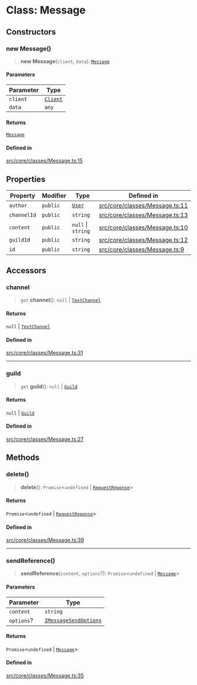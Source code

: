 # Class: Message

## Constructors

### new Message()

> **new Message**(`client`, `data`): [`Message`](Message.mdx)

#### Parameters

| Parameter | Type |
| ------ | ------ |
| `client` | [`Client`](Client.mdx) |
| `data` | `any` |

#### Returns

[`Message`](Message.mdx)

#### Defined in

[src/core/classes/Message.ts:15](https://github.com/devdimer/cordium.js/blob/cfa1fbbb6bea11406ac7a0f9fe16ea54d3dc8144/src/core/classes/Message.ts#L15)

## Properties

| Property | Modifier | Type | Defined in |
| ------ | ------ | ------ | ------ |
| `author` | `public` | [`User`](User.mdx) | [src/core/classes/Message.ts:11](https://github.com/devdimer/cordium.js/blob/cfa1fbbb6bea11406ac7a0f9fe16ea54d3dc8144/src/core/classes/Message.ts#L11) |
| `channelId` | `public` | `string` | [src/core/classes/Message.ts:13](https://github.com/devdimer/cordium.js/blob/cfa1fbbb6bea11406ac7a0f9fe16ea54d3dc8144/src/core/classes/Message.ts#L13) |
| `content` | `public` | `null` \| `string` | [src/core/classes/Message.ts:10](https://github.com/devdimer/cordium.js/blob/cfa1fbbb6bea11406ac7a0f9fe16ea54d3dc8144/src/core/classes/Message.ts#L10) |
| `guildId` | `public` | `string` | [src/core/classes/Message.ts:12](https://github.com/devdimer/cordium.js/blob/cfa1fbbb6bea11406ac7a0f9fe16ea54d3dc8144/src/core/classes/Message.ts#L12) |
| `id` | `public` | `string` | [src/core/classes/Message.ts:9](https://github.com/devdimer/cordium.js/blob/cfa1fbbb6bea11406ac7a0f9fe16ea54d3dc8144/src/core/classes/Message.ts#L9) |

## Accessors

### channel

> `get` **channel**(): `null` \| [`TextChannel`](TextChannel.mdx)

#### Returns

`null` \| [`TextChannel`](TextChannel.mdx)

#### Defined in

[src/core/classes/Message.ts:31](https://github.com/devdimer/cordium.js/blob/cfa1fbbb6bea11406ac7a0f9fe16ea54d3dc8144/src/core/classes/Message.ts#L31)

***

### guild

> `get` **guild**(): `null` \| [`Guild`](Guild.mdx)

#### Returns

`null` \| [`Guild`](Guild.mdx)

#### Defined in

[src/core/classes/Message.ts:27](https://github.com/devdimer/cordium.js/blob/cfa1fbbb6bea11406ac7a0f9fe16ea54d3dc8144/src/core/classes/Message.ts#L27)

## Methods

### delete()

> **delete**(): `Promise`\<`undefined` \| [`RequestReponse`](RequestReponse.mdx)\>

#### Returns

`Promise`\<`undefined` \| [`RequestReponse`](RequestReponse.mdx)\>

#### Defined in

[src/core/classes/Message.ts:39](https://github.com/devdimer/cordium.js/blob/cfa1fbbb6bea11406ac7a0f9fe16ea54d3dc8144/src/core/classes/Message.ts#L39)

***

### sendReference()

> **sendReference**(`content`, `options`?): `Promise`\<`undefined` \| [`Message`](Message.mdx)\>

#### Parameters

| Parameter | Type |
| ------ | ------ |
| `content` | `string` |
| `options`? | [`IMessageSendOptions`](../interfaces/IMessageSendOptions.mdx) |

#### Returns

`Promise`\<`undefined` \| [`Message`](Message.mdx)\>

#### Defined in

[src/core/classes/Message.ts:35](https://github.com/devdimer/cordium.js/blob/cfa1fbbb6bea11406ac7a0f9fe16ea54d3dc8144/src/core/classes/Message.ts#L35)
